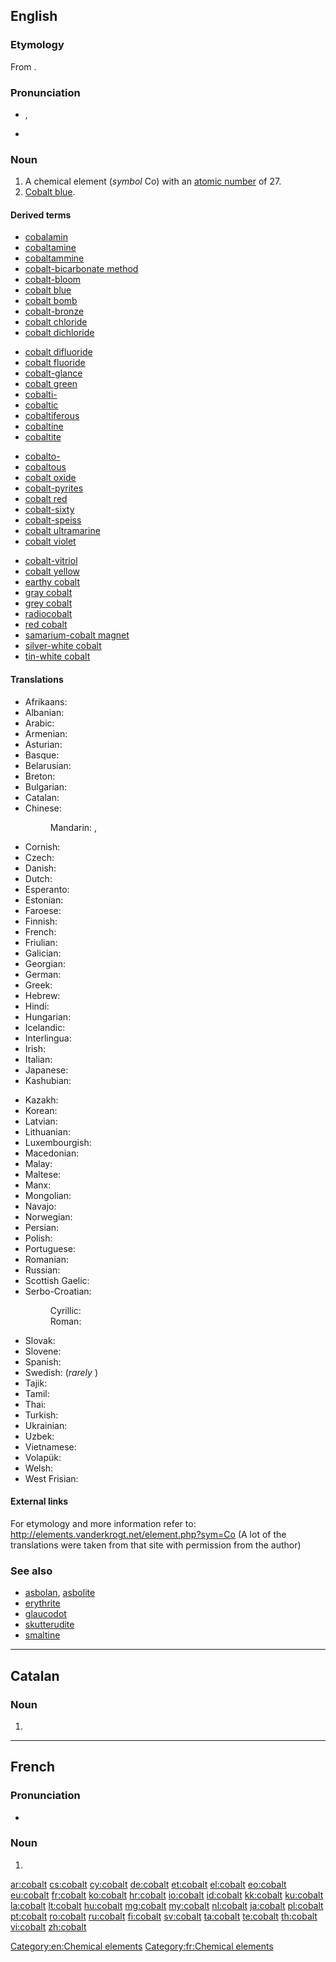 ==English==

===Etymology===
From {{etyl|de}} {{term|Kobold||goblin|lang=de}}.

{{elements|Co|iron|Fe|nickel|Ni}}
{{wikipedia}}

===Pronunciation===
* {{a|UK}} {{IPA|/ˈkəʊ.bɒlt/}}, {{X-SAMPA|/"k@U.bQlt/}}
* {{audio|En-us-cobalt.ogg|Audio (US)}}

===Noun===
{{en-noun|-}}

# A chemical element (''symbol'' Co) with an [[atomic number]] of 27.
# [[cobalt blue|Cobalt blue]].

====Derived terms====
{{rel-top4|terms derived from cobalt}}
* [[cobalamin]]
* [[cobaltamine]]
* [[cobaltammine]]
* [[cobalt-bicarbonate method]]
* [[cobalt-bloom]]
* [[cobalt blue]]
* [[cobalt bomb]]
* [[cobalt-bronze]]
* [[cobalt chloride]]
* [[cobalt dichloride]]
{{rel-mid4}}
* [[cobalt difluoride]]
* [[cobalt fluoride]]
* [[cobalt-glance]]
* [[cobalt green]]
* [[cobalti-]]
* [[cobaltic]]
* [[cobaltiferous]]
* [[cobaltine]]
* [[cobaltite]]
{{rel-mid4}}
* [[cobalto-]]
* [[cobaltous]]
* [[cobalt oxide]]
* [[cobalt-pyrites]]
* [[cobalt red]]
* [[cobalt-sixty]]
* [[cobalt-speiss]]
* [[cobalt ultramarine]]
* [[cobalt violet]]
{{rel-mid4}}
* [[cobalt-vitriol]]
* [[cobalt yellow]]
* [[earthy cobalt]]
* [[gray cobalt]]
* [[grey cobalt]]
* [[radiocobalt]]
* [[red cobalt]]
* [[samarium-cobalt magnet]]
* [[silver-white cobalt]]
* [[tin-white cobalt]]
{{rel-bottom}}

====Translations====
{{trans-top|chemical element}}
* Afrikaans: {{t|af|kobalt}}
* Albanian: {{t-|sq|kobalt|xs=Albanian}}
* Arabic: {{t|ar|كوبلت|tr=kūbalt}}
* Armenian: {{t-|hy|կոբալտ|tr=kobalt}}
* Asturian: {{t|ast|cobaltu|m}}
* Basque: {{t|eu|kobaltoa}}
* Belarusian: {{t|be|кобальт|tr=kóbalʹt|m}}
* Breton: {{t|br|kobalt|m}}
* Bulgarian: {{t|bg|кобалт|m|tr=kobált}}
* Catalan: {{t|ca|cobalt|m}}
* Chinese:
*: Mandarin: {{t|zh|鈷|sc=Hani}}, {{t|zh|钴|tr=gǔ|sc=Hani}}
* Cornish: {{t|kw|cobolt}}
* Czech: {{t+|cs|kobalt|m}}
* Danish: {{t-|da|kobolt}}
* Dutch: {{t+|nl|kobalt|n}}
* Esperanto: {{t+|eo|kobalto|xs=Esperanto}}
* Estonian: {{t-|et|koobalt}}
* Faroese: {{t-|fo|kobolt|xs=Faroese}}
* Finnish: {{t+|fi|koboltti}}
* French: {{t+|fr|cobalt|m}}
* Friulian: {{t|fur|cobalt}}
* Galician: {{t|gl|cobalto|m}}
* Georgian: {{t|de|კობალტი|tr=kobalti}}
* German: {{t+|de|Kobalt|n}}
* Greek: {{t+|el|κοβάλτιο|n|tr=kováltio}}
* Hebrew: {{t+|he|קובלט|tr=qóbalt}}
* Hindi: {{t|hi|कोबाल्ट|tr=kobālṭ|sc=Deva}}
* Hungarian: {{t+|hu|kobalt}}
* Icelandic: {{t|is|kóbalt}}
* Interlingua: {{t|ia|cobalt}}
* Irish: {{t+|ga|cóbalt|xs=Irish}}
* Italian: {{t+|it|cobalto|m}}
* Japanese: {{t+|ja|コバルト|tr=kobaruto}}
* Kashubian: {{t|csb|kabalt}}
{{trans-mid}}
* Kazakh: {{t|kk|кобальт|tr=kobalʹt}}
* Korean: {{t|ko|코발트|tr=kobalteu}}
* Latvian: {{t|lv|kobalts|m}}
* Lithuanian: {{t+|lt|kobaltas|xs=Lithuanian}}
* Luxembourgish: {{t|lb|Kobalt}}
* Macedonian: {{t|mk|кобалт|tr=kobalt|m}}
* Malay: {{t-|ms|kobalt|xs=Malay}}
* Maltese: {{t-|mt|kobalt|xs=Maltese}}
* Manx: {{t|gv|cobalt}}
* Mongolian: {{t|mn|кобальт|tr=kobal’t|m}}
* Navajo: {{tø|nv|béésh łibáhí}}
* Norwegian: {{t+|no|kobolt}}
* Persian: {{t|fa|کبالت|tr=kobâlt|sc=fa-Arab}}
* Polish: {{t+|pl|kobalt|m}}
* Portuguese: {{t+|pt|cobalto|m}}
* Romanian: {{t+|ro|cobalt|n}}
* Russian: {{t+|ru|кобальт|m|tr=kóbalʹt}}
* Scottish Gaelic: {{t|gd|còbalt}}
* Serbo-Croatian:
*: Cyrillic: {{t|sh|кобалт|m}}
*: Roman: {{t|sh|kobalt|m}}
* Slovak: {{t-|sk|kobalt}}
* Slovene: {{t+|sl|kobalt}}
* Spanish: {{t+|es|cobalto|m}}
* Swedish: {{t+|sv|kobolt|c}} (''rarely'' {{n}})
* Tajik: {{t|tg|kobal't}}
* Tamil: {{t|ta|மென்வெள்ளி|tr=men-veLLi}}
* Thai: {{t|th|โคบอลต์|tr=khōbon}}
* Turkish: {{t+|tr|kobalt}}
* Ukrainian: {{t|uk|кобальт|tr=kóbalʹt|m}}
* Uzbek: {{t|uz|кобальт|tr=kobal’t}}
* Vietnamese: {{t|vi|coban}}
* Volapük: {{t|vo|kobaltin}}
* Welsh: {{t-|cy|cobalt|xs=Welsh}}
* West Frisian: {{t|fy|kobalt}}
{{trans-bottom}}

====External links====
For etymology and more information refer to:
http://elements.vanderkrogt.net/element.php?sym=Co
(A lot of the translations were taken from that site with permission from the author)

===See also===
* [[asbolan]], [[asbolite]]
* [[erythrite]]
* [[glaucodot]]
* [[skutterudite]]
* [[smaltine]]

[[Category:en:Chemical elements]]

----

==Catalan==
{{elements|Co|ferro|Fe|níquel|Ni|lang=ca}}

===Noun===
{{ca-noun|m|-}}

# {{l|en|cobalt}}

----

==French==
{{wikipedia|lang=fr}}

===Pronunciation===
* {{IPA|/kɔ.balt/|lang=fr}}

===Noun===
{{fr-noun|m}}

# {{l|en|cobalt}}

[[Category:fr:Chemical elements]]

[[ar:cobalt]]
[[cs:cobalt]]
[[cy:cobalt]]
[[de:cobalt]]
[[et:cobalt]]
[[el:cobalt]]
[[eo:cobalt]]
[[eu:cobalt]]
[[fr:cobalt]]
[[ko:cobalt]]
[[hr:cobalt]]
[[io:cobalt]]
[[id:cobalt]]
[[kk:cobalt]]
[[ku:cobalt]]
[[la:cobalt]]
[[lt:cobalt]]
[[hu:cobalt]]
[[mg:cobalt]]
[[my:cobalt]]
[[nl:cobalt]]
[[ja:cobalt]]
[[pl:cobalt]]
[[pt:cobalt]]
[[ro:cobalt]]
[[ru:cobalt]]
[[fi:cobalt]]
[[sv:cobalt]]
[[ta:cobalt]]
[[te:cobalt]]
[[th:cobalt]]
[[vi:cobalt]]
[[zh:cobalt]]